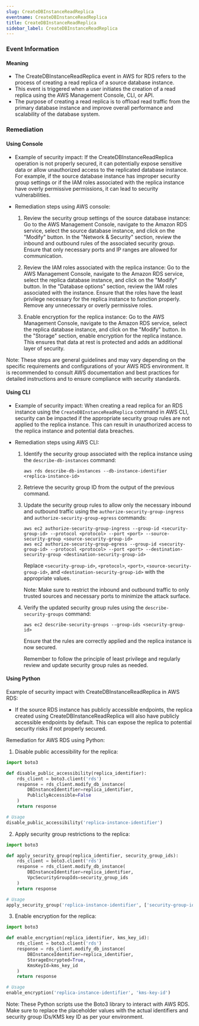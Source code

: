 ```yaml
--- 
slug: CreateDBInstanceReadReplica
eventname: CreateDBInstanceReadReplica
title: CreateDBInstanceReadReplica
sidebar_label: CreateDBInstanceReadReplica
---
```

                       
### Event Information

#### Meaning

- The CreateDBInstanceReadReplica event in AWS for RDS refers to the process of creating a read replica of a source database instance.
- This event is triggered when a user initiates the creation of a read replica using the AWS Management Console, CLI, or API.
- The purpose of creating a read replica is to offload read traffic from the primary database instance and improve overall performance and scalability of the database system.

### Remediation

#### Using Console

- Example of security impact: If the CreateDBInstanceReadReplica operation is not properly secured, it can potentially expose sensitive data or allow unauthorized access to the replicated database instance. For example, if the source database instance has improper security group settings or if the IAM roles associated with the replica instance have overly permissive permissions, it can lead to security vulnerabilities.

- Remediation steps using AWS console:
  1. Review the security group settings of the source database instance: Go to the AWS Management Console, navigate to the Amazon RDS service, select the source database instance, and click on the "Modify" button. In the "Network & Security" section, review the inbound and outbound rules of the associated security group. Ensure that only necessary ports and IP ranges are allowed for communication.

  2. Review the IAM roles associated with the replica instance: Go to the AWS Management Console, navigate to the Amazon RDS service, select the replica database instance, and click on the "Modify" button. In the "Database options" section, review the IAM roles associated with the instance. Ensure that the roles have the least privilege necessary for the replica instance to function properly. Remove any unnecessary or overly permissive roles.

  3. Enable encryption for the replica instance: Go to the AWS Management Console, navigate to the Amazon RDS service, select the replica database instance, and click on the "Modify" button. In the "Storage" section, enable encryption for the replica instance. This ensures that data at rest is protected and adds an additional layer of security.

Note: These steps are general guidelines and may vary depending on the specific requirements and configurations of your AWS RDS environment. It is recommended to consult AWS documentation and best practices for detailed instructions and to ensure compliance with security standards.

#### Using CLI

- Example of security impact: When creating a read replica for an RDS instance using the `CreateDBInstanceReadReplica` command in AWS CLI, security can be impacted if the appropriate security group rules are not applied to the replica instance. This can result in unauthorized access to the replica instance and potential data breaches.

- Remediation steps using AWS CLI:
  1. Identify the security group associated with the replica instance using the `describe-db-instances` command:
     ```
     aws rds describe-db-instances --db-instance-identifier <replica-instance-id>
     ```

  2. Retrieve the security group ID from the output of the previous command.

  3. Update the security group rules to allow only the necessary inbound and outbound traffic using the `authorize-security-group-ingress` and `authorize-security-group-egress` commands:
     ```
     aws ec2 authorize-security-group-ingress --group-id <security-group-id> --protocol <protocol> --port <port> --source-security-group <source-security-group-id>
     aws ec2 authorize-security-group-egress --group-id <security-group-id> --protocol <protocol> --port <port> --destination-security-group <destination-security-group-id>
     ```

     Replace `<security-group-id>`, `<protocol>`, `<port>`, `<source-security-group-id>`, and `<destination-security-group-id>` with the appropriate values.

     Note: Make sure to restrict the inbound and outbound traffic to only trusted sources and necessary ports to minimize the attack surface.

  4. Verify the updated security group rules using the `describe-security-groups` command:
     ```
     aws ec2 describe-security-groups --group-ids <security-group-id>
     ```

     Ensure that the rules are correctly applied and the replica instance is now secured.

     Remember to follow the principle of least privilege and regularly review and update security group rules as needed.

#### Using Python

Example of security impact with CreateDBInstanceReadReplica in AWS RDS:
- If the source RDS instance has publicly accessible endpoints, the replica created using CreateDBInstanceReadReplica will also have publicly accessible endpoints by default. This can expose the replica to potential security risks if not properly secured.

Remediation for AWS RDS using Python:
1. Disable public accessibility for the replica:
```python
import boto3

def disable_public_accessibility(replica_identifier):
    rds_client = boto3.client('rds')
    response = rds_client.modify_db_instance(
        DBInstanceIdentifier=replica_identifier,
        PubliclyAccessible=False
    )
    return response

# Usage
disable_public_accessibility('replica-instance-identifier')
```

2. Apply security group restrictions to the replica:
```python
import boto3

def apply_security_group(replica_identifier, security_group_ids):
    rds_client = boto3.client('rds')
    response = rds_client.modify_db_instance(
        DBInstanceIdentifier=replica_identifier,
        VpcSecurityGroupIds=security_group_ids
    )
    return response

# Usage
apply_security_group('replica-instance-identifier', ['security-group-id-1', 'security-group-id-2'])
```

3. Enable encryption for the replica:
```python
import boto3

def enable_encryption(replica_identifier, kms_key_id):
    rds_client = boto3.client('rds')
    response = rds_client.modify_db_instance(
        DBInstanceIdentifier=replica_identifier,
        StorageEncrypted=True,
        KmsKeyId=kms_key_id
    )
    return response

# Usage
enable_encryption('replica-instance-identifier', 'kms-key-id')
```

Note: These Python scripts use the Boto3 library to interact with AWS RDS. Make sure to replace the placeholder values with the actual identifiers and security group IDs/KMS key ID as per your environment.


 